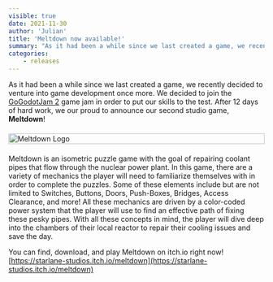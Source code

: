 ```yaml
---
visible: true
date: 2021-11-30
author: 'Julian'
title: 'Meltdown now available!'
summary: "As it had been a while since we last created a game, we recently decided to venture into game development once more. We decided to join the GoGodotJam  game jam in order to put our skills to the test. After 12 days of hard work, we our proud to announce our second studio game, Meltdown!"
categories:
    - releases
---
```


As it had been a while since we last created a game, we recently decided to venture into game development once more. We decided to join the  [GoGodotJam 2](https://itch.io/jam/go-godot-jam-2) game jam in order to put our skills to the test. After 12 days of hard work, we our proud to announce our second studio game, **Meltdown**!


<div style="display: flex; margin-top: 20px; margin-bottom: 20px;">
	<img src="https://cdn.starlane.org/devblog/meltdown-logo.png" alt="Meltdown Logo" style="width: 100%; max-width: 600px; margin-left: auto; margin-right: auto;"/>
</div>

Meltdown is an isometric puzzle game with the goal of repairing coolant pipes that flow through the nuclear power plant. In this game, there are a variety of mechanics the player will need to familiarize themselves with in order to complete the puzzles. Some of these elements include but are not limited to Switches, Buttons, Doors, Push-Boxes, Bridges, Access Clearance, and more! All these mechanics are driven by a color-coded power system that the player will use to find an effective path of fixing these pesky pipes. With all these concepts in mind, the player will dive deep into the chambers of their local reactor to repair their cooling issues and save the day.

You can find, download, and play Meltdown on itch.io right now!<br/>
[https://starlane-studios.itch.io/meltdown](https://starlane-studios.itch.io/meltdown)